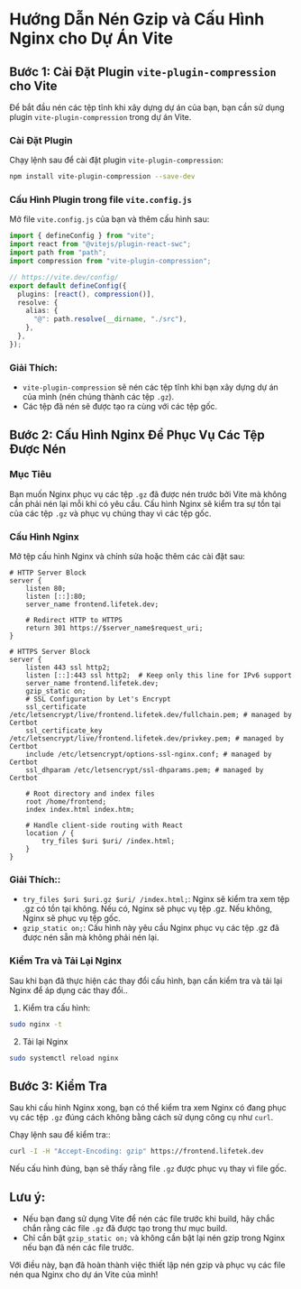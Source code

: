 # Hướng Dẫn Nén Gzip và Cấu Hình Nginx cho Dự Án Vite

## Bước 1: Cài Đặt Plugin `vite-plugin-compression` cho Vite

Để bắt đầu nén các tệp tĩnh khi xây dựng dự án của bạn, bạn cần sử dụng plugin `vite-plugin-compression` trong dự án Vite.

### Cài Đặt Plugin

Chạy lệnh sau để cài đặt plugin `vite-plugin-compression`:

```bash npm2yarn copy
npm install vite-plugin-compression --save-dev
```

### Cấu Hình Plugin trong file `vite.config.js`

Mở file `vite.config.js` của bạn và thêm cấu hình sau:

```ts filename="vite.config.ts" copy
import { defineConfig } from "vite";
import react from "@vitejs/plugin-react-swc";
import path from "path";
import compression from "vite-plugin-compression";

// https://vite.dev/config/
export default defineConfig({
  plugins: [react(), compression()],
  resolve: {
    alias: {
      "@": path.resolve(__dirname, "./src"),
    },
  },
});
```

### Giải Thích:

- `vite-plugin-compression` sẽ nén các tệp tĩnh khi bạn xây dựng dự án của mình (nén chúng thành các tệp `.gz`).
- Các tệp đã nén sẽ được tạo ra cùng với các tệp gốc.

## Bước 2: Cấu Hình Nginx Để Phục Vụ Các Tệp Được Nén

### Mục Tiêu

Bạn muốn Nginx phục vụ các tệp `.gz` đã được nén trước bởi Vite mà không cần phải nén lại mỗi khi có yêu cầu. Cấu hình Nginx sẽ kiểm tra sự tồn tại của các tệp `.gz` và phục vụ chúng thay vì các tệp gốc.

### Cấu Hình Nginx

Mở tệp cấu hình Nginx và chỉnh sửa hoặc thêm các cài đặt sau:

```nginx copy
# HTTP Server Block
server {
    listen 80;
    listen [::]:80;
    server_name frontend.lifetek.dev;

    # Redirect HTTP to HTTPS
    return 301 https://$server_name$request_uri;
}

# HTTPS Server Block
server {
    listen 443 ssl http2;
    listen [::]:443 ssl http2;  # Keep only this line for IPv6 support
    server_name frontend.lifetek.dev;
    gzip_static on;
    # SSL Configuration by Let's Encrypt
    ssl_certificate /etc/letsencrypt/live/frontend.lifetek.dev/fullchain.pem; # managed by Certbot
    ssl_certificate_key /etc/letsencrypt/live/frontend.lifetek.dev/privkey.pem; # managed by Certbot
    include /etc/letsencrypt/options-ssl-nginx.conf; # managed by Certbot
    ssl_dhparam /etc/letsencrypt/ssl-dhparams.pem; # managed by Certbot

    # Root directory and index files
    root /home/frontend;
    index index.html index.htm;

    # Handle client-side routing with React
    location / {
        try_files $uri $uri/ /index.html;
    }
}

```

### Giải Thích::

- `try_files $uri $uri.gz $uri/ /index.html;`: Nginx sẽ kiểm tra xem tệp .gz có tồn tại không. Nếu có, Nginx sẽ phục vụ tệp .gz. Nếu không, Nginx sẽ phục vụ tệp gốc.
- `gzip_static on;`: Cấu hình này yêu cầu Nginx phục vụ các tệp .gz đã được nén sẵn mà không phải nén lại.

### Kiểm Tra và Tải Lại Nginx

Sau khi bạn đã thực hiện các thay đổi cấu hình, bạn cần kiểm tra và tải lại Nginx để áp dụng các thay đổi..

1. Kiểm tra cấu hình:

```bash copy
sudo nginx -t
```

2. Tải lại Nginx

```bash copy
sudo systemctl reload nginx
```

## Bước 3: Kiểm Tra

Sau khi cấu hình Nginx xong, bạn có thể kiểm tra xem Nginx có đang phục vụ các tệp `.gz` đúng cách không bằng cách sử dụng công cụ như `curl`.

Chạy lệnh sau để kiểm tra::

```bash copy
curl -I -H "Accept-Encoding: gzip" https://frontend.lifetek.dev
```

Nếu cấu hình đúng, bạn sẽ thấy rằng file `.gz` được phục vụ thay vì file gốc.

## Lưu ý:

- Nếu bạn đang sử dụng Vite để nén các file trước khi build, hãy chắc chắn rằng các file `.gz` đã được tạo trong thư mục build.
- Chỉ cần bật `gzip_static on;` và không cần bật lại nén gzip trong Nginx nếu bạn đã nén các file trước.

Với điều này, bạn đã hoàn thành việc thiết lập nén gzip và phục vụ các file nén qua Nginx cho dự án Vite của mình!
